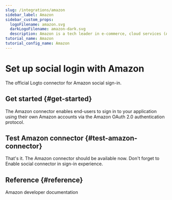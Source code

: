 ```yaml
---
slug: /integrations/amazon
sidebar_label: Amazon
sidebar_custom_props:
  logoFilename: amazon.svg
  darkLogoFilename: amazon-dark.svg
  description: Amazon is a tech leader in e-commerce, cloud services (AWS), and AI-powered devices.
tutorial_name: Amazon
tutorial_config_name: Amazon
---
```




# Set up social login with Amazon

The official Logto connector for Amazon social sign-in.

<GuideTip />

## Get started \{#get-started}

The Amazon connector enables end-users to sign in to your application using their own Amazon accounts via the Amazon OAuth 2.0 authentication protocol.

<Integration />

## Test Amazon connector \{#test-amazon-connector}

That's it. The Amazon connector should be available now. Don't forget to <MainSiteUrl href="/connectors/social-connectors#enable-social-sign-in">Enable social connector in sign-in experience</MainSiteUrl>.

## Reference \{#reference}

<Url href="https://developer.amazon.com/loginwithamazon/console/site/lwa/overview.html">
  Amazon developer documentation
</Url>
